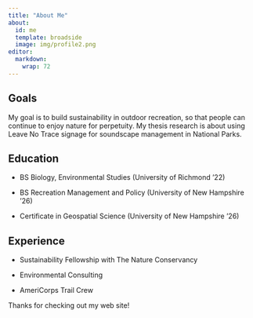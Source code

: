 ```yaml
---
title: "About Me"
about:
  id: me
  template: broadside
  image: img/profile2.png
editor: 
  markdown: 
    wrap: 72
---
```


::: {#me}
## Goals

My goal is to build sustainability in outdoor recreation, so that people
can continue to enjoy nature for perpetuity. My thesis research is about
using Leave No Trace signage for soundscape management in National
Parks.

## Education

-   BS Biology, Environmental Studies (University of Richmond '22)

-   BS Recreation Management and Policy (University of New Hampshire
    '26)

-   Certificate in Geospatial Science (University of New Hampshire '26)

## Experience

-   Sustainability Fellowship with The Nature Conservancy

-   Environmental Consulting

-   AmeriCorps Trail Crew

:::

Thanks for checking out my web site!
